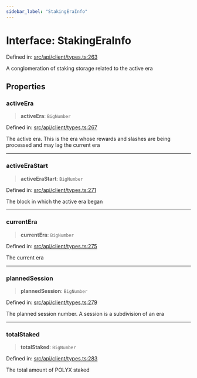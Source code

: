 ```yaml
---
sidebar_label: "StakingEraInfo"
---
```


# Interface: StakingEraInfo

Defined in: [src/api/client/types.ts:263](https://github.com/PolymeshAssociation/polymesh-sdk/blob/bee6a2fe7a8ce5db42a6982e793782182cde2153/src/api/client/types.ts#L263)

A conglomeration of staking storage related to the active era

## Properties

### activeEra

> **activeEra**: `BigNumber`

Defined in: [src/api/client/types.ts:267](https://github.com/PolymeshAssociation/polymesh-sdk/blob/bee6a2fe7a8ce5db42a6982e793782182cde2153/src/api/client/types.ts#L267)

The active era. This is the era whose rewards and slashes are being processed and may lag the current era

***

### activeEraStart

> **activeEraStart**: `BigNumber`

Defined in: [src/api/client/types.ts:271](https://github.com/PolymeshAssociation/polymesh-sdk/blob/bee6a2fe7a8ce5db42a6982e793782182cde2153/src/api/client/types.ts#L271)

The block in which the active era began

***

### currentEra

> **currentEra**: `BigNumber`

Defined in: [src/api/client/types.ts:275](https://github.com/PolymeshAssociation/polymesh-sdk/blob/bee6a2fe7a8ce5db42a6982e793782182cde2153/src/api/client/types.ts#L275)

The current era

***

### plannedSession

> **plannedSession**: `BigNumber`

Defined in: [src/api/client/types.ts:279](https://github.com/PolymeshAssociation/polymesh-sdk/blob/bee6a2fe7a8ce5db42a6982e793782182cde2153/src/api/client/types.ts#L279)

The planned session number. A session is a subdivision of an era

***

### totalStaked

> **totalStaked**: `BigNumber`

Defined in: [src/api/client/types.ts:283](https://github.com/PolymeshAssociation/polymesh-sdk/blob/bee6a2fe7a8ce5db42a6982e793782182cde2153/src/api/client/types.ts#L283)

The total amount of POLYX staked
